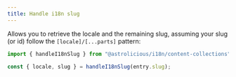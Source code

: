 ```yaml
---
title: Handle i18n slug
---
```


Allows you to retrieve the locale and the remaining slug, assuming your slug (or id) follow the `[locale]/[...parts]` pattern:

```ts
import { handleI18nSlug } from "@astrolicious/i18n/content-collections";

const { locale, slug } = handleI18nSlug(entry.slug);
```